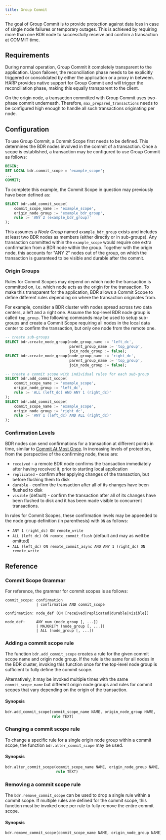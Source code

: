 ```yaml
---
title: Group Commit
---
```


The goal of Group Commit is to provide protection against data loss
in case of single node failures or temporary outages. This is achieved
by requiring more than one BDR node to successfully receive and
confirm a transaction at COMMIT time.

## Requirements

During normal operation, Group Commit it completely transparent to the
application.  Upon failover, the reconciliation phase needs to be
explicitly triggered or consolidated by either the application or a
proxy in between.  HARP provides native support for Group Commit and
will trigger the reconciliation phase, making this equally transparent
to the client.

On the origin node, a transaction committed with Group Commit uses
two-phase commit underneath.  Therefore, `max_prepared_transactions`
needs to be configured high enough to handle all such transactions
originating per node.

## Configuration

To use Group Commit, a Commit Scope first needs to be defined.  This
determines the BDR nodes involved in the commit of a transaction.
Once a scope is established, a transaction may be configured to use
Group Commit as follows:

```sql
BEGIN;
SET LOCAL bdr.commit_scope = 'example_scope';
...
COMMIT;
```

To complete this example, the Commit Scope in question may previously
have been defined as:

```sql
SELECT bdr.add_commit_scope(
    commit_scope_name := 'example_scope',
    origin_node_group := 'example_bdr_group',
    rule := 'ANY 2 (example_bdr_group)'
);
```

This assumes a *Node Group* named `example_bdr_group` exists and
includes at least two BDR nodes as members (either directly or in
sub-groups).  Any transaction committed within the `example_scope`
would require one extra confirmation from a BDR node within the group.
Together with the origin node, this accounts for "ANY 2" nodes out of
the group, on which the transaction is guaranteed to be visible and
durable after the commit.

### Origin Groups

Rules for Commit Scopes may depend on which node the transaction is
committed on, i.e. which node acts as the origin for the transaction.
To make this transparent for the application, BDR allows a Commit
Scope to define different rules depending on where the transaction
originates from.

For example, consider a BDR cluster with nodes spread across two data
centers, a left and a right one.  Assume the top-level BDR node group
is called `top_group`.  The following commands may be used to setup
sub-groups and create a Commit Scope requiring all nodes in the local
data center to confirm the transaction, but only one node from the
remote one.

```sql
-- create sub-groups
SELECT bdr.create_node_group(node_group_name := 'left_dc',
                             parent_group_name := 'top_group',
                             join_node_group := false);
SELECT bdr.create_node_group(node_group_name := 'right_dc',
                             parent_group_name := 'top_group',
                             join_node_group := false);

-- create a commit scope with individual rules for each sub-group
SELECT bdr.add_commit_scope(
    commit_scope_name := 'example_scope',
    origin_node_group := 'left_dc',
    rule := 'ALL (left_dc) AND ANY 1 (right_dc)'
);
SELECT bdr.add_commit_scope(
    commit_scope_name := 'example_scope',
    origin_node_group := 'right_dc',
    rule := 'ANY 1 (left_dc) AND ALL (right_dc)'
);
```

### Confirmation Levels

BDR nodes can send confirmations for a transaction at different points
in time, similar to [Commit At Most Once](camo).  In increasing
levels of protection, from the perspective of the confirming node,
these are:

* `received` - a remote BDR node confirms the transaction immediately
  after having received it, prior to starting local application
* `replicated` - confirm after applying changes of the transaction,
  but before flushing them to disk
* `durable` - confirm the transaction after all of its changes have
  been flushed to disk
* `visible` (default) - confirm the transaction after all of its
  changes have been flushed to disk and it has been made visible to
  concurrent transactions.

In rules for Commit Scopes, these confirmation levels may be appended
to the node group definition (in parenthesis) with `ON` as follows:

* `ANY 1 (right_dc) ON remote_write`
* `ALL (left_dc) ON remote_commit_flush` (default and may as well be
  omitted)
* `ALL (left_dc) ON remote_commit_async AND ANY 1 (right_dc) ON remote_write`

## Reference

### Commit Scope Grammar

For reference, the grammar for commit scopes is as follows:

```
commit_scope: confirmation
              | confirmation AND commit_scope

confirmation: node_def (ON [received|replicated|durable|visible])

node_def:     ANY num (node_group [, ...])
              | MAJORITY (node_group [, ...])
              | ALL (node_group [, ...])
```

### Adding a commit scope rule

The function `bdr.add_commit_scope` creates a rule for the given
commit scope name and origin node group. If the rule is the same for
all nodes in the BDR cluster, invoking this function once for the
top-level node group is sufficient to fully define the commit scope.

Alternatively, it may be invoked multiple times with the same
`commit_scope_name` but different origin node groups and rules for
commit scopes that vary depending on the origin of the transaction.

#### Synopsis

```sql
bdr.add_commit_scope(commit_scope_name NAME, origin_node_group NAME,
                     rule TEXT)
```

### Changing a commit scope rule

To change a specific rule for a single origin node group within a
commit scope, the function `bdr.alter_commit_scope` may be used.

#### Synopsis

```sql
bdr.alter_commit_scope(commit_scope_name NAME, origin_node_group NAME,
                       rule TEXT)
```

### Removing a commit scope rule

The `bdr.remove_commit_scope` can be used to drop a single rule within
a commit scope.  If multiple rules are defined for the commit scope,
this function must be invoked once per rule to fully remove the entire
commit scope.

#### Synopsis

```sql
bdr.remove_commit_scope(commit_scope_name NAME, origin_node_group NAME)
```
